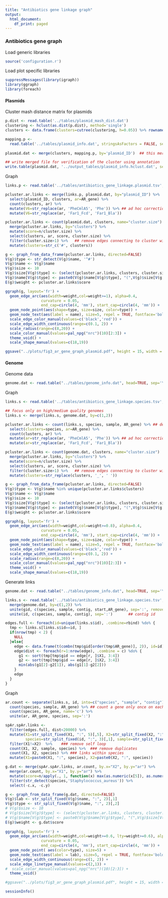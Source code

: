 ```yaml
---
title: "Antibiotics gene linkage graph"
output:
  html_document:
    df_print: paged
---
```


### Antibiotics gene graph

Load generic libraries
```r
source('configuration.r')
```

Load plot specific libraries
```r
suppressMessages(library(igraph))
library(ggraph)
library(foreach)
```

#### Plasmids

<!-- Find ideal cut-off -->
<!-- ```{r fig.height=5, fig.width=15} -->
<!-- p.dist <- read.table('../tables/plasmid_mash_dist.dat') -->
<!-- clustering <- hclust(as.dist(p.dist), method='single') -->
<!-- mapping.p <- -->
<!--   read.table('../tables/plasmid_info.dat', stringsAsFactors = FALSE, sep='\t', head=TRUE)  -->

<!-- res <- foreach(hcut=seq(0.01, 0.2, 0.01), .combine=rbind) %do%{ -->
<!--   clusters <- data.frame(clusters=cutree(clustering, h=hcut)) %>% rownames_to_column('plasmid_ID') -->
<!--   plasmid.dat <- merge(clusters, mapping.p, by='plasmid_ID') -->
<!--   tmp <- mutate(plasmid.dat, species=str_extract(Best_blast_hit, "[a-zA-Z]+ [a-zA-Z]+")) %>%  -->
<!--     group_by(clusters) %>%  -->
<!--     summarise(majorN=max(table(species)), size=length(species), major=names(which.max(table(species)))) %>%  -->
<!--     mutate(purity=majorN/size) -->
<!--   tmp$hcut=hcut -->
<!--   tmp -->
<!-- } -->

<!-- filter(res, purity!=1) %>%  -->
<!--   ggplot(aes(x=as.factor(hcut), y=purity)) + geom_boxplot() + -->
<!--   geom_jitter() -->

<!-- ``` -->

Cluster mash distance matrix for plasmids
```r
p.dist <- read.table('../tables/plasmid_mash_dist.dat')
clustering <- hclust(as.dist(p.dist), method='single')
clusters <- data.frame(clusters=cutree(clustering, h=0.05)) %>% rownames_to_column('plasmid_ID')

mapping.p <-
  read.table('../tables/plasmid_info.dat', stringsAsFactors = FALSE, sep='\t', head=TRUE) 
  
plasmid.dat <- merge(clusters, mapping.p, by='plasmid_ID')  ## this merge removes duplicated libraries in the matrix

## write merged file for verification of the cluster using annotation  
write.table(plasmid.dat, '../output_tables/plasmid_info.hclust.dat', sep='\t', quote=F, row.names=F, col.names = T)
```

Graph

```r
links.p <- read.table('../tables/antibiotics_gene_linkage.plasmid.tsv', stringsAsFactors = FALSE, head=T) 

pcluster.ar.links <- merge(links.p, plasmid.dat, by="plasmid_ID") %>% 
  select(plasmid_ID, clusters, ar=AR_gene) %>% 
  count(clusters, ar) %>% 
  mutate(V6=str_replace(ar, 'PheCmlA5', 'Phe')) %>% ## ad hoc correction 
  mutate(V6=str_replace(ar, 'Far1_Fcd', 'Far1_Bla'))

pcluster.ar.links <- count(plasmid.dat, clusters, name="cluster.size")  %>% 
  merge(pcluster.ar.links, by="clusters") %>% 
  mutate(score=n/cluster.size) %>% 
  select(clusters, ar, score, cluster.size) %>% 
  filter(cluster.size>1) %>%   ## remove edges connecting to cluster with size 1
  mutate(clusters=str_c('#', clusters))

g <- graph_from_data_frame(pcluster.ar.links, directed=FALSE)
V(g)$type <- str_detect(V(g)$name, '^#')
V(g)$name <- V(g)$name
V(g)$size <- 10
V(g)$size[V(g)$type] <- (select(pcluster.ar.links, clusters, cluster.size) %>% unique())[,2]
V(g)$name[V(g)$type] <- paste0(V(g)$name[V(g)$type], "(",V(g)$size[V(g)$type], ")")
E(g)$weight <- pcluster.ar.links$score

ggraph(g, layout='fr') + 
  geom_edge_arc(aes(width=weight,col=weight>=1), alpha=0.4,
                curvature = 0.05,
                end_cap=circle(4, 'mm'), start_cap=circle(4, 'mm')) +
  geom_node_point(aes(shape=type, size=size, color=type)) + 
  geom_node_text(aes(label = name), size=5, repel = TRUE, fontface='bold') + 
  scale_edge_color_manual(values=c('black','red')) + 
  scale_edge_width_continuous(range=c(0.1, 2)) + 
  scale_radius(range=c(8,20)) +
  scale_color_manual(values=pal_npg("nrc")(10)[2:3]) + 
  theme_void() + 
  scale_shape_manual(values=c(18,19))

ggsave("../plots/fig3_ar_gene_graph_plasmid.pdf", height = 15, width = 25)
```

#### Genome

Genome data
```r
genome.dat <- read.table("../tables/genome_info.dat", head=TRUE, sep='\t') %>% select(clusters=Species_name, Nanopore_ID)
```

Graph
```r
links.s <- read.table('../tables/antibiotics_gene_linkage.species.tsv', stringsAsFactors = FALSE, head=T) 

## focus only on high/medium quality genomes
links.s <- merge(links.s, genome.dat, by=c(1,2)) 

pcluster.ar.links <- count(links.s, species, sample, AR_gene) %>% ## de-duplicate multiple copies
  select(clusters=species, ar=AR_gene) %>% 
  count(clusters, ar) %>%
  mutate(ar=str_replace(ar, 'PheCmlA5', 'Phe')) %>% ## ad hoc correction 
  mutate(ar=str_replace(ar, 'Far1_Fcd', 'Far1_Bla'))

pcluster.ar.links <- count(genome.dat, clusters, name="cluster.size")  %>% 
  merge(pcluster.ar.links, by="clusters") %>% 
  mutate(score=n/cluster.size) %>% 
  select(clusters, ar, score, cluster.size) %>% 
  filter(cluster.size>1) %>%   ## remove edges connecting to cluster with size 1
  mutate(clusters=str_replace(clusters, '_', ' '))

g <- graph_from_data_frame(pcluster.ar.links, directed=FALSE)
V(g)$type <- V(g)$name %in% unique(pcluster.ar.links$clusters)
V(g)$name <- V(g)$name
V(g)$size <- 10
V(g)$size[V(g)$type] <- (select(pcluster.ar.links, clusters, cluster.size) %>% unique())[,2]
V(g)$name[V(g)$type] <- paste0(V(g)$name[V(g)$type], "(",V(g)$size[V(g)$type], ")")
E(g)$weight <- pcluster.ar.links$score

ggraph(g, layout='fr') + 
  geom_edge_arc(aes(width=weight,col=weight>=0.8), alpha=0.4,
                curvature = 0.05,
                end_cap=circle(4, 'mm'), start_cap=circle(4, 'mm')) +
  geom_node_point(aes(shape=type, size=size, color=type)) + 
  geom_node_text(aes(label = name), size=5, repel = TRUE, fontface='bold') + 
  scale_edge_color_manual(values=c('black','red')) + 
  scale_edge_width_continuous(range=c(0.1, 2)) + 
  scale_radius(range=c(8,20)) +
  scale_color_manual(values=pal_npg("nrc")(10)[2:3]) + 
  theme_void() + 
  scale_shape_manual(values=c(18,19))

```


Generate links
```r
genome.dat <- read.table("../tables/genome_info.dat", head=TRUE, sep='\t') %>% select(clusters=Species_name, Nanopore_ID)

links.s <- read.table('../tables/antibiotics_gene_linkage.species.tsv', stringsAsFactors = FALSE, head=T) %>% 
  merge(genome.dat, by=c(1,2)) %>% 
  unite(gid, c(species, sample, contig, start,AR_gene), sep=':', remove=FALSE) %>%  ## AR gene id  
  unite(id, c(species, sample, contig), sep=':')       ## contig id

edges.full <- foreach(id=unique(links.s$id), .combine=rbind) %do% {
  tmp <- links.s[links.s$id==id, ]
  if(nrow(tmp) < 2) {
    NULL
  }else{
    edge <- data.frame(t(combn(tmp$gid[order(tmp$AR_gene)], 2)), id=id)
    edge$dist <- foreach(r=1:nrow(edge), .combine = c) %do% {
      g1 <- sort(tmp[tmp$gid == edge[r, ]$X1, 3:4])
      g2 <- sort(tmp[tmp$gid == edge[r, ]$X2, 3:4])
      min(abs(g1[2]-g2[1]), abs(g1[1]-g2[2]))
    }
    edge
  }
}
```




Graph
```r

ar.count <- separate(links.s, id, into=c("species", "sample", "contig"), sep=':') %>% 
  count(species, sample, AR_gene) %>% ## count a gene only once on each species each sample
  count(species, AR_gene, name='c') %>% 
  unite(ar, AR_gene, species, sep=':')

spAr.spAr.links <- 
  filter(edges.full, dist<20000) %>% 
  mutate(X1=str_split_fixed(X1, ":", 5)[,5], X2=str_split_fixed(X2, ":", 5)[,5], 
         species=str_split_fixed(id, ":", 3)[,1], sample=str_split_fixed(id, ":", 3)[,2]) %>% 
  filter(X1!=X2)  %>%    ### remove self loop
  count(X1, X2, sample, species) %>%  ### remove duplicates
  count(X1, X2, species) %>% ### links within species
  mutate(X1=paste0(X1, ":", species), X2=paste0(X2, ":", species)) 

g.dat <- merge(spAr.spAr.links, ar.count, by.x="X2", by.y="ar") %>% 
  merge(ar.count, by.x="X1", by.y="ar") %>% 
  mutate(score=n/apply(., 1, function(x) max(as.numeric(x[5]), as.numeric(x[6])))) %>% 
  filter(str_detect(species,'Staphylococcus_aureus')) %>% 
  select(-c.x, -c.y)

g <- graph_from_data_frame(g.dat, directed=FALSE)
V(g)$lab <- str_split_fixed(V(g)$name, ":", 2)[,1]
V(g)$type <- str_split_fixed(V(g)$name, ":", 2)[,2]
# V(g)$size <- 10
# V(g)$size[V(g)$type] <- (select(pcluster.ar.links, clusters, cluster.size) %>% unique())[,2]
# V(g)$name[V(g)$type] <- paste0(V(g)$name[V(g)$type], "(",V(g)$size[V(g)$type], ")")
E(g)$weight <- g.dat$score
  
ggraph(g, layout='fr') + 
  geom_edge_arc(aes(width=weight,col=weight>=0.6, lty=weight>=0.6), alpha=0.4,
                curvature = 0.05,
                end_cap=circle(4, 'mm'), start_cap=circle(4, 'mm')) +
  geom_node_point( aes(color=type), size=5) + 
  geom_node_text(aes(label = lab), size=5, repel = TRUE, fontface='bold') + 
  scale_edge_width_continuous(range=c(1, 2)) + 
  scale_edge_linetype_manual(values=c(2,1)) + 
#  scale_color_manual(values=pal_npg("nrc")(10)[2:3]) + 
  theme_void() 

#ggsave("../plots/fig3_ar_gene_graph_plasmid.pdf", height = 15, width = 25)
```

```r
sessionInfo()
```


